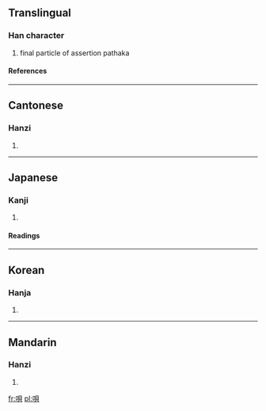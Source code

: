 {{see|呗}}

==Translingual==
===Han character===
{{Han char|rn=30|rad=口|as=07|sn=10|four=6608<sub>0</sub>|canj=口月山金 (RBUC), X口月山金 (XRBUC)}}
# final particle of assertion pathaka
====References====
{{Han ref|kx=0191.290|dkj=03694|dj=0411.050|hdz=10628.050|uh=5504|ud=21764|bh=D0F9|bd=53497}}
----
==Cantonese==
===Hanzi===
{{yue-hanzi|jyut=baai6, bui6|y=baaih, buih}}
# {{defn|Cantonese}}
----
==Japanese==
===Kanji===
{{ja-kanji|grade=|rs=口07}}
# {{defn|Japanese}} 
====Readings====
{{ja-readings|on=[[ばい]] (bai)|kun=[[うた]] (uta)}}
----
==Korean==
===Hanja===
{{ko-hanja|hangeul=패|rv=pae|mr=p'ae}}
# {{defn|Korean}}
----
==Mandarin==
===Hanzi===
{{cmn-hanzi|sim=呗|pin=[[bài]] (bai4)|wg=pai<sup>4</sup>}}
# {{defn|Mandarin}}

[[fr:唄]]
[[pl:唄]]